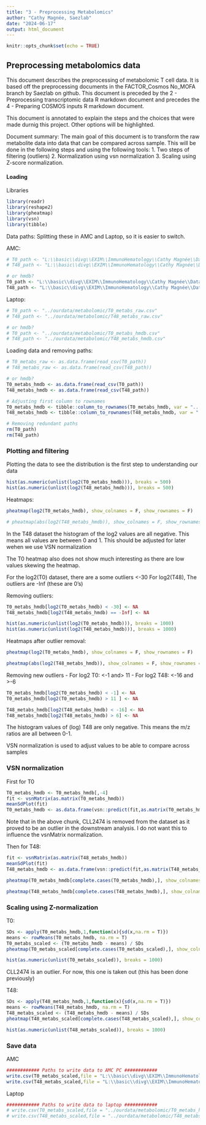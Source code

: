 ```yaml
---
title: "3 - Preprocessing Metabolomics"
author: "Cathy Magnée, Saezlab"
date: "2024-06-17"
output: html_document
---
```


```r
knitr::opts_chunk$set(echo = TRUE)
```

## Preprocessing metabolomics data 

This document describes the preprocessing of metabolomic T cell data. It is based off the preprocessing documents in the FACTOR_Cosmos No_MOFA branch by Saezlab on github. This document is preceded by the 2 - Preprocessing transcriptomic data R markdown document and precedes the 4 - Preparing COSMOS inputs R markdown document. 

This document is annotated to explain the steps and the choices that were made durnig this project. Other options will be highlighted. 

Document summary:
The main goal of this document is to transform the raw metabolite data into data that can be compared across sample. This will be done in the following steps and using the following tools:
1. Two steps of filtering (outliers)
2. Normalization using vsn normalization
3. Scaling using Z-score normalization.

#### Loading

Libraries
```r
library(readr)
library(reshape2)
library(pheatmap)
library(vsn)
library(tibble)
```

Data paths:
Splitting these in AMC and Laptop, so it is easier to switch. 

AMC:
```r
# T0_path <- "L:\\basic\\divg\\EXIM\\ImmunoHematology\\Cathy Magnée\\Data\\CD3_HDvsCLL\\Metabolomic\\T0_metabs_raw.csv"
# T48_path <- "L:\\basic\\divg\\EXIM\\ImmunoHematology\\Cathy Magnée\\Data\\CD3_HDvsCLL\\Metabolomic\\T48_metabs_raw.csv"

# or hmdb?
T0_path <- "L:\\basic\\divg\\EXIM\\ImmunoHematology\\Cathy Magnée\\Data\\CD3_HDvsCLL\\Metabolomic\\T0_metabs_hmdb.csv"
T48_path <- "L:\\basic\\divg\\EXIM\\ImmunoHematology\\Cathy Magnée\\Data\\CD3_HDvsCLL\\Metabolomic\\T48_metabs_hmdb.csv"

```
Laptop:
```r
# T0_path <- "../ourdata/metabolomic/T0_metabs_raw.csv"
# T48_path <- "../ourdata/metabolomic/T48_metabs_raw.csv"

# or hmdb?
# T0_path <- "../ourdata/metabolomic/T0_metabs_hmdb.csv"
# T48_path <- "../ourdata/metabolomic/T48_metabs_hmdb.csv"
```

Loading data and removing paths:
```r
# T0_metabs_raw <- as.data.frame(read_csv(T0_path))
# T48_metabs_raw <- as.data.frame(read_csv(T48_path))

# or hmdb?
T0_metabs_hmdb <- as.data.frame(read_csv(T0_path))
T48_metabs_hmdb <- as.data.frame(read_csv(T48_path))

# Adjusting first column to rownames
T0_metabs_hmdb <- tibble::column_to_rownames(T0_metabs_hmdb, var = "...1")
T48_metabs_hmdb <- tibble::column_to_rownames(T48_metabs_hmdb, var = "...1")

# Removing redundant paths
rm(T0_path)
rm(T48_path)

```

### Plotting and filtering

Plotting the data to see the distribution is the first step to understanding our data

```r
hist(as.numeric(unlist(log2(T0_metabs_hmdb))), breaks = 500)
hist(as.numeric(unlist(log2(T48_metabs_hmdb))), breaks = 500)

```

Heatmaps:
```r
pheatmap(log2(T0_metabs_hmdb), show_colnames = F, show_rownames = F) 

# pheatmap(abs(log2(T48_metabs_hmdb)), show_colnames = F, show_rownames = F)

```


In the T48 dataset the histogram of the log2 values are all negative. This means all values are between 0 and 1. This should be adjusted for later wehen we use VSN normalization

The T0 heatmap also does not show much interesting as there are low values skewing the heatmap.

For the log2(T0) dataset, there are a some outliers <-30
For log2(T48), The outliers are -Inf (these are 0's)

Removing outliers:
```r
T0_metabs_hmdb[log2(T0_metabs_hmdb) < -30] <- NA 
T48_metabs_hmdb[log2(T48_metabs_hmdb) == -Inf] <- NA 

```

```r
hist(as.numeric(unlist(log2(T0_metabs_hmdb))), breaks = 1000)
hist(as.numeric(unlist(log2(T48_metabs_hmdb))), breaks = 1000)

```
Heatmaps after outlier removal:
```r
pheatmap(log2(T0_metabs_hmdb), show_colnames = F, show_rownames = F) 

pheatmap(abs(log2(T48_metabs_hmdb)), show_colnames = F, show_rownames = F)
```

Removing new outliers
- For log2 T0: <-1 and> 11
- For log2 T48: <-16 and >-6

```r
T0_metabs_hmdb[log2(T0_metabs_hmdb) < -1] <- NA 
T0_metabs_hmdb[log2(T0_metabs_hmdb) > 11 ] <- NA 

T48_metabs_hmdb[log2(T48_metabs_hmdb) < -16] <- NA 
T48_metabs_hmdb[log2(T48_metabs_hmdb) > 6] <- NA 
```


The histogram values of (log) T48 are only negative. This means the m/z ratios are all between 0-1. 

VSN normalization is used to adjust values to be able to compare across samples

### VSN normalization
First for T0
```r
T0_metabs_hmdb <- T0_metabs_hmdb[,-4]
fit <- vsnMatrix(as.matrix(T0_metabs_hmdb))
meanSdPlot(fit)
T0_metabs_hmdb <- as.data.frame(vsn::predict(fit,as.matrix(T0_metabs_hmdb)))

```
Note that in the above chunk, CLL2474 is removed from the dataset as it proved to be an outlier in the downstream analysis. I do not want this to influence the vsnMatrix normalization. 

Then for T48:
```r
fit <- vsnMatrix(as.matrix(T48_metabs_hmdb))
meanSdPlot(fit)
T48_metabs_hmdb <- as.data.frame(vsn::predict(fit,as.matrix(T48_metabs_hmdb)))
```

```r
pheatmap(T0_metabs_hmdb[complete.cases(T0_metabs_hmdb),], show_colnames = T, show_rownames = F, cluster_rows = F) # , color = colorRampPalette(c("lightgrey","cornflowerblue", "blue"))(100)

pheatmap(T48_metabs_hmdb[complete.cases(T48_metabs_hmdb),], show_colnames = T, show_rownames = F, cluster_rows = F) # , color = colorRampPalette(c("forestgreen","lightgrey", "blue"))(100))  
```

### Scaling using Z-normalization
T0:
```r

SDs <- apply(T0_metabs_hmdb,1,function(x){sd(x,na.rm = T)})
means <- rowMeans(T0_metabs_hmdb, na.rm = T)
T0_metabs_scaled <- (T0_metabs_hmdb - means) / SDs
pheatmap(T0_metabs_scaled[complete.cases(T0_metabs_scaled),], show_colnames = T, show_rownames = F, cluster_rows = F) 

hist(as.numeric(unlist(T0_metabs_scaled)), breaks = 1000) 
```

CLL2474 is an outlier. For now, this one is taken out (this has been done previously)

T48:
```r
SDs <- apply(T48_metabs_hmdb,1,function(x){sd(x,na.rm = T)})
means <- rowMeans(T48_metabs_hmdb, na.rm = T)
T48_metabs_scaled <- (T48_metabs_hmdb - means) / SDs
pheatmap(T48_metabs_scaled[complete.cases(T48_metabs_scaled),], show_colnames = T, show_rownames = F, cluster_rows = F) 

hist(as.numeric(unlist(T48_metabs_scaled)), breaks = 1000) 
```


### Save data
AMC
```r
############ Paths to write data to AMC PC ############ 
write.csv(T0_metabs_scaled,file = "L:\\basic\\divg\\EXIM\\ImmunoHematology\\Cathy Magnée\\Data\\CD3_HDvsCLL\\Metabolomic\\T0_metabs_hmdb_scaled.csv")
write.csv(T48_metabs_scaled,file = "L:\\basic\\divg\\EXIM\\ImmunoHematology\\Cathy Magnée\\Data\\CD3_HDvsCLL\\Metabolomic\\T48_metabs_hmdb_scaled.csv")
```

Laptop
```r
############ Paths to write data to laptop ############ 
# write.csv(T0_metabs_scaled,file = "../ourdata/metabolomic/T0_metabs_hmdb_scaled.csv")
# write.csv(T48_metabs_scaled,file = "../ourdata/metabolomic/T48_metabs_hmdb_scaled.csv")
```

